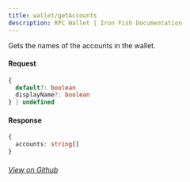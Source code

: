 ```yaml
---
title: wallet/getAccounts
description: RPC Wallet | Iron Fish Documentation
---
```


Gets the names of the accounts in the wallet.

#### Request

```ts
{
  default?: boolean
  displayName?: boolean
} | undefined
```

#### Response

```ts
{
  accounts: string[]
}
```

###### [View on Github](https://github.com/iron-fish/ironfish/blob/master/ironfish/src/rpc/routes/wallet/getAccounts.ts)
